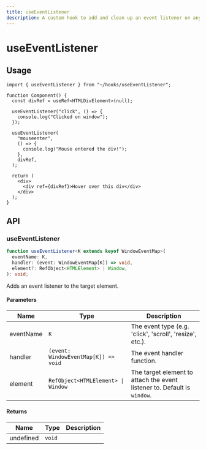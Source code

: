 ```yaml
---
title: useEventListener
description: A custom hook to add and clean up an event listener on any target element.
---
```


# useEventListener

## Usage

```tsx title="Component.tsx"
import { useEventListener } from "~/hooks/useEventListener";

function Component() {
  const divRef = useRef<HTMLDivElement>(null);

  useEventListener("click", () => {
    console.log("Clicked on window");
  });

  useEventListener(
    "mouseenter",
    () => {
      console.log("Mouse entered the div!");
    },
    divRef,
  );

  return (
    <div>
      <div ref={divRef}>Hover over this div</div>
    </div>
  );
}
```

## API

### useEventListener

```ts title="useEventListener.ts"
function useEventListener<K extends keyof WindowEventMap>(
  eventName: K,
  handler: (event: WindowEventMap[K]) => void,
  element?: RefObject<HTMLElement> | Window,
): void;
```

Adds an event listener to the target element.

#### Parameters

| Name      | Type                                 | Description                                                              |
| --------- | ------------------------------------ | ------------------------------------------------------------------------ |
| eventName | `K`                                  | The event type (e.g. 'click', 'scroll', 'resize', etc.).                 |
| handler   | `(event: WindowEventMap[K]) => void` | The event handler function.                                              |
| element   | `RefObject<HTMLElement> \| Window`   | The target element to attach the event listener to. Default is `window`. |

#### Returns

| Name      | Type   | Description |
| --------- | ------ | ----------- |
| undefined | `void` |             |
